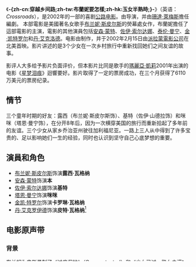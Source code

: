 {{copyedit|time=2013-11-15T11:18:07+00:00}}
{{refimprove|time=2013-11-15T11:18:07+00:00}}

{{noteTA
|T=zh-cn:穿越乡间路;zh-tw:布蘭妮要怎樣;zh-hk:玉女半熟時;
|G1=Movie
|G2=Show
|1=zh-cn:穿越乡间路;zh-tw:布蘭妮要怎樣;zh-hk:玉女半熟時;
}}

{{Infobox film
| name = Crossroads
| image = Crossroads poster.JPG
| caption = 电影发行宣传海报
| director = {{tsl|en|Tamra Davis||Tamra Davis}}
| producer = David Gale
| writer = [[珊達·萊梅斯|珊達·萊梅斯]]
| starring = [[布兰妮·斯皮尔斯|布兰妮·斯皮尔斯]]<br />[[安森·蒙特|安森·蒙特]]<br />[[佐伊·索尔达娜|佐伊·索尔达娜]]<br />[[泰伦·曼宁|泰伦·曼宁]]<br />[[金·凯特罗尔|金·凯特罗尔]]<br />[[丹·艾克洛德|丹·艾克洛德]]
| music = [[崔佛·瓊斯|崔佛·瓊斯]]
| cinematography = Eric Alan Edwards
| editing = Melissa Kent
| studio  = {{tsl|en|MTV Films||MTV Films}}<br />{{tsl|en|Zomba Recording Corporation||Zomba Films}}
| distributor = [[派拉蒙電影公司|派拉蒙電影公司]] 
| released = {{Film date|2002|02|15}}
| runtime = 94分钟
| country = 美国
| language = 英语
| budget = $10,000,000<ref name=budget>{{Cite web|url=http://www.mtv.com/news/articles/1441866/britney-spears-begins-work-on-film-debut.jhtml|title=Britney Spears Begins Work On Film Debut|date=2001-03-20|accessdate=2012-03-06|publisher=[[音樂電視網|MTV]]. [[MTV_Networks|MTV Networks]]|last=Moss|first=Corey}}</ref>
| gross = $61,141,030<br/><small>（全球）</small>
}}

《'''-{zh-cn:穿越乡间路;zh-tw:布蘭妮要怎樣;zh-hk:玉女半熟時;}-'''》（英语：''Crossroads''），是2002年的一部的喜剧[[公路电影|公路电影]]。由{{tsl|en|Tamra Davis||Tamra Davis}}导演，并由[[珊達·萊梅斯|珊達·萊梅斯]]擔任編劇。 本部電影是美國著名女歌手[[布兰妮·斯皮尔斯|布兰妮·斯皮尔斯]]的熒幕處女作，布蘭妮擔任了這部電影的主演，電影的其他演員包括[[安森·蒙特|安森·蒙特]]、[[佐伊·索尔达娜|佐伊·索尔达娜]]、[[泰伦·曼宁|泰伦·曼宁]]、[[金·凯特罗尔|金·凯特罗尔]]和[[丹·艾克洛德|丹·艾克洛德]]。电影由{{tsl|en|MTV Films||MTV Films}}制作，并于2002年2月15日由[[派拉蒙電影公司|派拉蒙電影公司]]在北美首映。影片讲述的是3个少女在一次乡村旅行中重新找回她们之间友谊的故事。

影评人大多给予影片负面评价，但本影片比同是歌手的[[瑪麗亞·凱莉|瑪麗亞·凱莉]]2001年出演的电影《[[星梦泪痕_(2001年电影)|星梦泪痕]]》迴響要好。影片取得了一定的票房成功，在三个月获得了6110万美元的票房纪录。

== 情节 ==
三个童年时期的好友：露西（布兰妮·斯皮尔斯饰）、基特（佐伊·山德拉饰）和咪咪（塔恩·曼宁饰），在分开8年后，因为一次横穿美国的旅行而重新拾起了多年前的友谊。三个少女从家乡乔治亚州驶往加利福尼亚。一路上三人从中得到了许多宝贵的、足以影响她们一生的经验，同时也认识到坚守自己心底梦想的重要。

==演員和角色==
* [[布兰妮·斯皮尔斯|布兰妮·斯皮尔斯]]饰演'''露西·瓦格纳'''
* [[安森·蒙特|安森·蒙特]]饰演'''本'''
* [[佐伊·索尔达娜|佐伊·索尔达娜]]饰演'''基特'''
* [[塔恩·曼宁|塔恩·曼宁]]饰演'''咪咪'''
* [[金凯·特罗尔|金凯·特罗尔]]饰演'''卡罗琳·瓦格纳'''
* [[丹·艾克罗伊德|丹·艾克罗伊德]]饰演'''皮特·瓦格纳'''<ref>{{cite web|url=http://movies.nytimes.com/movie/259376/Crossroads/cast|title=Crossroads - Cast, Crew, Director and Awards|work=[[纽约时报|The New York Times]]|publisher={{tsl|en|The New York Times Company||The New York Times Company}}|accessdate=2012-06-22}}</ref>

==电影原声带==
{{Infobox album | <!-- See Wikipedia:WikiProject_Albums -->
| Name        = Music from the Major Motion Picture Crossroads 
| Type        = [[原声带|原声带]] 
| Artist      = 群星 
| Cover       = <!-- 檔案不存在 Crossroads Soundtrack.JPG -->
| Released    = 2002年2月15日
| Recorded    = 2000年–2002年
| Genre       = [[流行摇滚|流行摇滚]]
| Length      = 
| Label       = {{tsl|en|Zomba Group of Companies||Zomba}} 
| Producer    = {{tsl|en|Rodney Jerkins||Rodney Jerkins}}, {{tsl|en|The Neptunes||The Neptunes}}, {{tsl|en|Fred Maher||Fred Maher}}, {{tsl|en|Matthew Sweet||Matthew Sweet}}, {{tsl|en|Dennis Herring||Dennis Herring}}, {{tsl|en|Jaret Reddick||Jaret Reddick}}, [[Max_Martin|Max Martin]], [[Rami_Yacoub|Rami Yacoub]], {{tsl|en|JS16||JS16}}
}}

===背景===
布兰妮为电影录制了《[[过度保护|过度保护]]》（Overprotected）和《[[少女已过，熟女未满|少女已过，熟女未满]]》（I'm Not a Girl, Not Yet a Woman）两首歌曲，这两首歌其后被收录在布兰妮的第3张录音室专辑《[[布兰妮_(专辑)|布兰妮]]》中。<ref name=poprocks>{{cite web|url=http://www.mtv.com/bands/s/spears_britney/news_feature_091001/index2.jhtml |title=Britney Spears: Pop Rocks! |first=Ruth |last=Infarinato |publisher=[[音樂電視網|MTV]]. [[MTV_Networks|MTV Networks]] |accessdate=2011-07-15 |deadurl=yes |archiveurl=https://web.archive.org/web/20121107134727/http://www.mtv.com/bands/s/spears_britney/news_feature_091001/index2.jhtml |archivedate=2012-11-07 |df= }}</ref>电影的原声带专辑收录了布兰妮、{{tsl|en|Mystikal||Mystikal}}、{{tsl|en|Matthew Sweet||Matthew Sweet}}、{{tsl|en|Jars of Clay||Jars of Clay}}和{{tsl|en|Bowling for Soup||Bowling for Soup}}的6首歌曲。<ref name=liner>{{Cite music release notes |title=Music from the Major Motion Picture Crossroads |type=soundtrack album |others=Various Artists|date=2002 |format=liner notes |publisher={{tsl|en|Zomba Records||Zomba Records}}}}</ref> 并以《Music from the Major Motion Picture Crossroads》为名由{{tsl|en|Zomba Group of Companies||Zomba Records}}发行于2002年2月2日。<ref>{{Cite web|url=http://www.amazon.com/dp/B000AAJ12I/|title=Amazon.com: Crossroads: Britney Spears, Mystikal, Matthew Sweet, Jars of Clay, Bowling for Soup: Music|date=2002-02-02|accessdate=2011-09-17|publisher=[[亞馬遜公司|Amazon.com]]}}</ref> ，并由{{tsl|en|Rodney Jerkins||Rodney Jerkins}}、{{tsl|en|The Neptunes||The Neptunes}}、{{tsl|en|Fred Maher||Fred Maher}}、{{tsl|en|Matthew Sweet||Matthew Sweet}}、{{tsl|en|Dennis Herring||Dennis Herring}}、{{tsl|en|Jaret Reddick||Jaret Reddick}}、[[Max_Martin|Max Martin]]和[[Rami_Yacoub|Rami Yacoub]]制作发行。《过度保护》在原声带中收录的是{{tsl|en|JS16||JS16}}混音版。<ref name=liner/>

===曲目列表===
{{Track listing
| extra_column    = 歌手
| title1          = [[我爱摇滚乐|I Love Rock 'n' Roll]]
| note1           = 卡拉OK伴奏版本
| length1         = 3:06
| writer1         = Alan Merrill, Jake Hooker
| extra1          = [[布兰妮·斯皮尔斯|布兰妮·斯皮尔斯]]
| title2          = {{tsl|en|Shake Ya Ass||Shake It Fast}}
| length2         = 4:15
| writer2         = Michael Tyler, [[法瑞尔·威廉姆斯|Pharrell Williams]], {{tsl|en|Chad Hugo||Chad Hugo}}
| extra2          = {{tsl|en|Mystikal||Mystikal}}
| title3          = {{tsl|en|Girlfriend (Matthew Sweet song)||Girlfriend}}
| length3         = 3:40
| writer3         = Matthew Sweet
| extra3          = {{tsl|en|Matthew Sweet||Matthew Sweet}}
| title4          = {{tsl|en|Unforgetful You||Unforgetful You}}
| writer4         = Jars of Clay
| extra4          = {{tsl|en|Jars of Clay||Jars of Clay}}
| length4         = 3:20
| title5          = Greatest Day
| writer5         = {{tsl|en|Jaret Reddick||Jaret Reddick}}
| extra5          = {{tsl|en|Bowling for Soup||Bowling for Soup}}
| length5         = 3:14
| title6          = [[过度保护|Overprotected]]
| note6           = JS16混音版
| writer6         = [[Max_Martin|Max Martin]], [[Rami_Yacoub|Rami Yacoub]]
| extra6          = 布兰妮·斯皮尔斯
| length6         = 6:07
}}
==参考来源==
{{Reflist|3}}

{{布蘭妮·斯皮爾斯}}
{{DEFAULTSORT:Crossroads}}
[[Category:2002年美國電影作品|Category:2002年美國電影作品]]
[[Category:2000年代喜劇劇情片|Category:2000年代喜劇劇情片]]
[[Category:美國喜劇劇情片|Category:美國喜劇劇情片]]
[[Category:美国青少年喜剧片|Category:美国青少年喜剧片]]
[[Category:新奥尔良取景电影|Category:新奥尔良取景电影]]
[[Category:派拉蒙影業電影|Category:派拉蒙影業電影]]
[[Category:布蘭妮·斯皮爾斯|Category:布蘭妮·斯皮爾斯]]